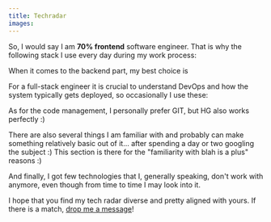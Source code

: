 ```yaml
---
title: Techradar
images:
---
```



So, I would say I am **70% frontend** software engineer. That is why the following stack I use every day during my work process:

<Skills type="frontend" enableEffect={false} />

When it comes to the backend part, my best choice is

<Skills type="backend" />

<Effect name="fade-slide-bottom" parameterA="20">

For a full-stack engineer it is crucial to understand DevOps and how the system typically gets deployed, so occasionally I use these:

<Skills type="devops" />

</Effect>

<Effect name="fade-slide-bottom" parameterA="20">

As for the code management, I personally prefer GIT, but HG also works perfectly :)

<Skills type="util" />

</Effect>

<Effect name="fade-slide-bottom" parameterA="20">

There are also several things I am familiar with and probably can make something relatively basic out of it... after spending a day or two googling the subject :)
This section is there for the "familiarity with blah is a plus" reasons :)

<Skills type="familiar" />

</Effect>

<Effect name="fade-slide-bottom" parameterA="20">

And finally, I got few technologies that I, generally speaking, don't work with anymore, even though from time to time I may look into it.

<Skills type="dated" />

I hope that you find my tech radar diverse and pretty aligned with yours. If there is a match, [drop me a message](https://www.linkedin.com/in/gannochenko/)!

</Effect>
